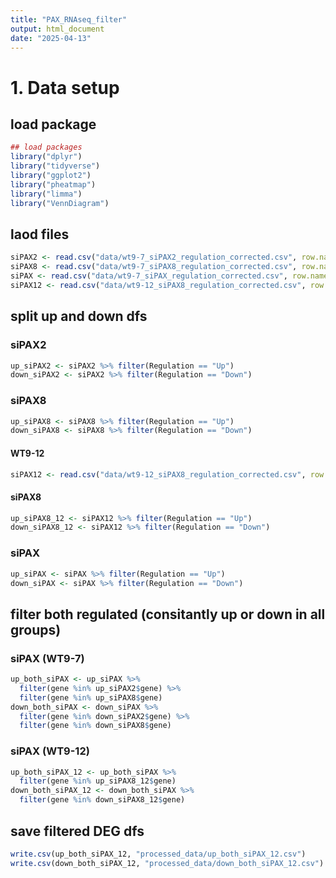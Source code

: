 ```yaml
---
title: "PAX_RNAseq_filter"
output: html_document
date: "2025-04-13"
---
```



# 1. Data setup
## load package
```r
## load packages
library("dplyr")
library("tidyverse")
library("ggplot2")
library("pheatmap")
library("limma")
library("VennDiagram")
```

## laod files
```r
siPAX2 <- read.csv("data/wt9-7_siPAX2_regulation_corrected.csv", row.names = 1)
siPAX8 <- read.csv("data/wt9-7_siPAX8_regulation_corrected.csv", row.names = 1)
siPAX <- read.csv("data/wt9-7_siPAX_regulation_corrected.csv", row.names = 1)
siPAX12 <- read.csv("data/wt9-12_siPAX8_regulation_corrected.csv", row.names = 1)
```

## split up and down dfs

### siPAX2
```r
up_siPAX2 <- siPAX2 %>% filter(Regulation == "Up")
down_siPAX2 <- siPAX2 %>% filter(Regulation == "Down")
```

### siPAX8
```r
up_siPAX8 <- siPAX8 %>% filter(Regulation == "Up")
down_siPAX8 <- siPAX8 %>% filter(Regulation == "Down")
```

#### WT9-12

```r
siPAX12 <- read.csv("data/wt9-12_siPAX8_regulation_corrected.csv", row.names = 1)
```

#### siPAX8
```r
up_siPAX8_12 <- siPAX12 %>% filter(Regulation == "Up")
down_siPAX8_12 <- siPAX12 %>% filter(Regulation == "Down")
```

### siPAX
```r
up_siPAX <- siPAX %>% filter(Regulation == "Up")
down_siPAX <- siPAX %>% filter(Regulation == "Down")
```

## filter both regulated (consitantly up or down in all groups)
### siPAX (WT9-7)
```r
up_both_siPAX <- up_siPAX %>% 
  filter(gene %in% up_siPAX2$gene) %>%
  filter(gene %in% up_siPAX8$gene)
down_both_siPAX <- down_siPAX %>% 
  filter(gene %in% down_siPAX2$gene) %>%
  filter(gene %in% down_siPAX8$gene)
```

### siPAX (WT9-12)
```r
up_both_siPAX_12 <- up_both_siPAX %>% 
  filter(gene %in% up_siPAX8_12$gene)
down_both_siPAX_12 <- down_both_siPAX %>% 
  filter(gene %in% down_siPAX8_12$gene)
```


## save filtered DEG dfs
```r
write.csv(up_both_siPAX_12, "processed_data/up_both_siPAX_12.csv")
write.csv(down_both_siPAX_12, "processed_data/down_both_siPAX_12.csv")
```

